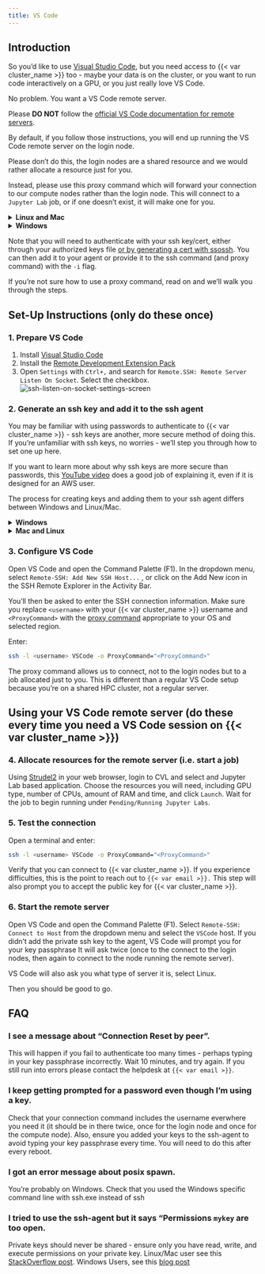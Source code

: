 ```yaml
---
title: VS Code
---
```


## Introduction

So you'd like to use [Visual Studio Code](https://code.visualstudio.com/), but you need access to {{< var cluster_name >}} too - 
maybe your data is on the cluster, or you want to run code interactively on a GPU, or you just really love VS Code.

No problem. You want a VS Code remote server.

Please **DO NOT** follow the [official VS Code documentation for remote servers](https://code.visualstudio.com/docs/remote/ssh).

By default, if you follow those instructions, you will end up running the VS Code remote server on the login node.  

Please don't do this, the login nodes are a shared resource and we would rather allocate a resource just for you.

Instead, please use this proxy command which will forward your connection to our compute nodes rather than the login node. This will connect to a `Jupyter Lab` job, or if one doesn't exist, it will make one for you.

<details>
<summary><b>Linux and Mac</b></summary>
<br>
For MLeRP QCIF:
```bash
ProxyCommand="ssh <username>@{{< var qcif_login >}} /usr/local/sv2/sshnc.sh"
```

For MLeRP Monash:
```bash
ProxyCommand="ssh <username>@{{< var monash_login >}} /apps/strudel2/strudel_apps/sshnc.sh"
```
</details>

<details>
<summary><b>Windows</b></summary>
<br>
For MLeRP QCIF:
```bash
ProxyCommand="ssh.exe <username>@{{< var qcif_login >}} /usr/local/sv2/sshnc.sh"
```

For MLeRP Monash:
```bash
ProxyCommand="ssh.exe <username>@{{< var monash_login >}} /apps/strudel2/strudel_apps/sshnc.sh"
```
</details>

Note that you will need to authenticate with your ssh key/cert, either through your authorized keys file [or by generating a cert with ssossh](/connecting/ssossh.qmd). You can then add it to your agent or provide it to the ssh command (and proxy command) with the `-i` flag.

If you're not sure how to use a proxy command, read on and we'll walk you through the steps.

## Set-Up Instructions (only do these once)

### 1. Prepare VS Code
1. Install [Visual Studio Code](https://code.visualstudio.com/)
2. Install the [Remote Development Extension Pack](https://aka.ms/vscode-remote/download/extension)
3. Open `Settings` with `Ctrl+,` and search for `Remote.SSH: Remote Server Listen On Socket`. Select the checkbox.
    ![ssh-listen-on-socket-settings-screen](https://code.visualstudio.com/assets/docs/remote/ssh/ssh-listen-on-socket.png)

### 2. Generate an ssh key and add it to the ssh agent
You may be familiar with using passwords to authenticate to {{< var cluster_name >}} - ssh keys are another, more secure method of doing this. 
If you're unfamiliar with ssh keys, no worries - we'll step you through how to set one up here. 

If you want to learn more about why ssh keys are more secure than passwords, this [YouTube video](https://www.youtube.com/watch?v=dPAw4opzN9g) does a good job of explaining it,
even if it is designed for an AWS user.

The process for creating keys and adding them to your ssh agent differs between Windows and Linux/Mac. 

<details>                                           
<summary><b>Windows</b></summary>
<br>

#### Install and enable OpenSSH

Before we can generate keys on Windows, OpenSSH has to be installed and enabled. 

1. Check OpenSSH is installed.
- Navigate to `Setting > Apps > Apps & Features`
- Select `Optional Features`. 
- Check if `OpenSSH Client` is in the list. If it is, go to step 2. 
- If it isn't, select the `Add a feature` button at the top of the page, then select `OpenSSH Client`, and `Install`. This will install the
OpenSSH Client. 

2. Once installed, you will need to start the OpenSSH Client. 
- Use the Windows search bar to search for and open `Services`. 
- Scroll through the list to find `OpenSSH Authentication Agent` 
- Double click `OpenSSH Authentication Agent`. Change the Startup type to `Automatic` and select `OK`. 
- Double click on `OpenSSH Authentication Agent` again and select `Start`. 

The OpenSSH Agent will start automatically in future. Now we can create your ssh keys!

#### Create ssh keys and add them to the ssh-agent

*Note: These instructions will refer to your local PowerShell terminal, as well as the Strudel2 terminal. Pay attention!*

Firstly, we need to generate an ssh key-pair. Open a Powershell terminal, and run the following command:

```bash
ssh-keygen -t ed25519
```

You will be asked where you would like to save the keys. Press enter to keep the default location.
You will also be asked to enter a passphrase. This will be used to encrypt the private key on your computer.
There will be a print out of your key's fingerprint and location on the screen.

You should now have a public and private key in your `~/.ssh` directory, which will be named
`id_ed25519.pub` and `id_ed25519` respectively. Never share your private key with someone else.

Secondly, you will need to copy your public key into {{< var cluster_name >}}. To do this, run the following command:

```bash
cat ~/.ssh/id_ed25519.pub 
```                                       

Copy the line of text printed on the screen.

Start a terminal session in [Strudel2]({{< var strudel2 >}}) by selecting `Terminal` from the
sidebar on the left-hand side of the screen, and then selecting `Run on Login Node`.
This will open a terminal on {{< var cluster_name >}} in a new tab. Ensure you have copied the public key from before, and run
the following command in the Strudel2 terminal:

```bash
echo <paste the line you just copied> >> .ssh/authorized_keys
```

This will add your public key to {{< var cluster_name >}} and allow you to authenticate using your new ssh-keys.

Finally, you will want to add your ssh keys to the ssh agent. You will remember setting a passphrase earlier
for accessing your private key. When you add a private key to the ssh-agent, it will ask for your passphrase once,
and then remember it until the next time your computer reboots. This means you won't need to enter a passphrase 
everytime you log in to {{< var cluster_name >}} with your keys.

Copy paste the location of your private key, which would have been printed on the screen in your PowerShell terminal earlier. 
For example, `C:\Users\username/.ssh/id_ed25519`. Run the following in your PowerShell terminal to add the key to your ssh-agent:

```bash
ssh-add ~/.ssh/id_ed25519
```
</details>

<details>
<summary><b>Mac and Linux</b></summary>
<br>
*Note: These instructions will refer to your local terminal, as well as the Strudel2 terminal. Pay attention!*

Firstly, we need to generate an ssh key-pair. Open a local terminal, and run the following command:

```bash
ssh-keygen -t ed25519
```

You will be asked where you would like to save the keys. Press enter to keep the default location.
You will also be asked to enter a passphrase. This will be used to encrypt the private key on your computer.
There will be a print out of your key's fingerprint and location on the screen.

You should now have a public and private key in your `~/.ssh` directory, which will be named 
`id_ed25519.pub` and `id_ed25519` respectively. Never share your private key with someone else.

Secondly, you will need to copy your public key into {{< var cluster_name >}}. To do this, run the following command:


```bash
cat ~/.ssh/id_ed25519.pub
```

Copy the line of text printed on the screen.

Start a terminal session in [Strudel2]({{< var strudel2 >}}) by selecting `Terminal` from the
sidebar on the left-hand side of the screen, and then selecting `Run on Login Node`.
This will open a terminal on {{< var cluster_name >}} in a new tab. Ensure you have copied the public key from before, and run
the following command in the Strudel2 terminal:

```bash
echo <paste the line you just copied> >> .ssh/authorized_keys
``` 

This will add your public key to {{< var cluster_name >}} and allow you to authenticate using your new ssh-keys. Close the terminal tab and terminate 
the terminal session.

Finally, you will want to add your ssh keys to the ssh-agent. You will remember setting a passphrase earlier
for accessing your private key. When you add a private key to the ssh-agent, it will ask for your passphrase once,
and then remember it until the next time your computer reboots. This means you won't need to enter a passphrase 
everytime you log in to {{< var cluster_name >}} with your keys. 

To do this, open a local terminal and run:

```bash
ssh-add ~/.ssh/id_ed25519
```
</details>

### 3. Configure VS Code

Open VS Code and open the Command Palette (F1). In the dropdown menu, select `Remote-SSH: Add New SSH Host...`
, or click on the Add New icon in the SSH Remote Explorer in the Activity Bar.

You'll then be asked to enter the SSH connection information. Make sure you replace `<username>` with your {{< var cluster_name >}} username and `<ProxyCommand>` with the [proxy command](/connecting/vscode.qmd#introduction) appropriate to your OS and selected region.

Enter:

```bash
ssh -l <username> VSCode -o ProxyCommand="<ProxyCommand>"
```

The proxy command allows us to connect, not to the login nodes but to a job allocated just to you. This is different than a regular VS Code setup because you're on a shared HPC cluster, not a regular server.

## Using your VS Code remote server (do these every time you need a VS Code session on {{< var cluster_name >}})

### 4. Allocate resources for the remote server (i.e. start a job)
 
Using [Strudel2](https://beta.cloud.cvl.org.au) in your web browser, login to CVL and select and Jupyter Lab
based application. Choose the resources you will need, including GPU type, number of CPUs, amount of RAM and time,
and click `Launch`. Wait for the job to begin running under `Pending/Running Jupyter Labs`.

### 5. Test the connection

Open a terminal and enter:

```bash
ssh -l <username> VSCode -o ProxyCommand="<ProxyCommand>"
```

Verify that you can connect to {{< var cluster_name >}}. If you experience difficulties, this is the point to reach out to `{{< var email >}}.` 
This step will also prompt you to accept the public key for {{< var cluster_name >}}. 

### 6. Start the remote server

Open VS Code and open the Command Palette (F1). Select `Remote-SSH: Connect to Host` from the dropdown menu and select the 
`VSCode` host. If you didn't add the private ssh key to the agent, VS Code will prompt you for your key passphrase
It will ask twice (once to the connect to the login nodes, then again to connect to the node running the remote server).

VS Code will also ask you what type of server it is, select Linux.

Then you should be good to go.

## FAQ

### I see a message about "Connection Reset by peer".

This will happen if you fail to authenticate too many times - perhaps typing in your key passphrase incorrectly. Wait 10 minutes, and try again. If you still run into errors please contact the helpdesk at `{{< var email >}}`.

### I keep getting prompted for a password even though I'm using a key.

Check that your connection command includes the username everwhere you need it (it should be in there twice, once for the login node and once for the compute node). Also, ensure you added your keys to the ssh-agent to avoid typing your key passphrase every time. You will need to do this after every reboot. 

### I got an error message about posix spawn.

You're probably on Windows. Check that you used the Windows specific command line with ssh.exe instead of ssh

### I tried to use the ssh-agent but it says "Permissions `mykey` are too open.

Private keys should never be shared - ensure only you have read, write, and execute permissions on your private key. 
Linux/Mac user see this [StackOverflow post](https://stackoverflow.com/questions/9270734/ssh-permissions-are-too-open-error).
Windows Users, see this [blog post](https://itectec.com/superuser/windows-ssh-permissions-for-private-key-are-too-open/)

